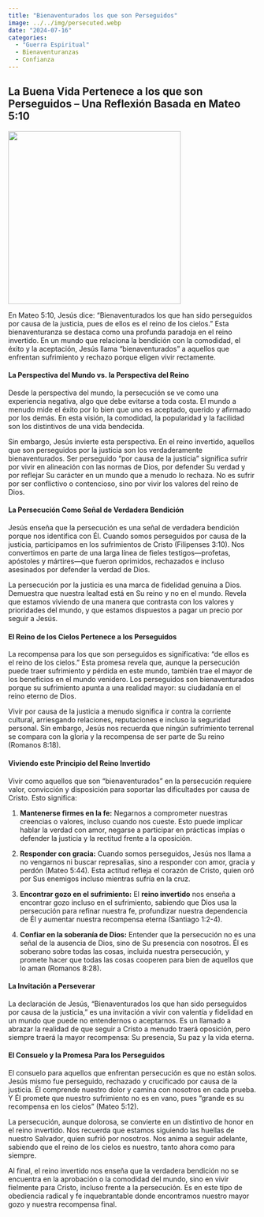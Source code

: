 ```yaml
---
title: "Bienaventurados los que son Perseguidos"
image: ../../img/persecuted.webp
date: "2024-07-16"
categories:
  - "Guerra Espiritual"
  - Bienaventuranzas
  - Confianza
---
```


## La Buena Vida Pertenece a los que son Perseguidos – Una Reflexión Basada en Mateo 5:10

![](../../img/persecuted.webp){fig-align="center" width="350"}

En Mateo 5:10, Jesús dice: “Bienaventurados los que han sido perseguidos por causa de la justicia, pues de ellos es el reino de los cielos.” Esta bienaventuranza se destaca como una profunda paradoja en el reino invertido. En un mundo que relaciona la bendición con la comodidad, el éxito y la aceptación, Jesús llama "bienaventurados" a aquellos que enfrentan sufrimiento y rechazo porque eligen vivir rectamente.

#### La Perspectiva del Mundo vs. la Perspectiva del Reino

Desde la perspectiva del mundo, la persecución se ve como una experiencia negativa, algo que debe evitarse a toda costa. El mundo a menudo mide el éxito por lo bien que uno es aceptado, querido y afirmado por los demás. En esta visión, la comodidad, la popularidad y la facilidad son los distintivos de una vida bendecida.

Sin embargo, Jesús invierte esta perspectiva. En el reino invertido, aquellos que son perseguidos por la justicia son los verdaderamente bienaventurados. Ser perseguido “por causa de la justicia” significa sufrir por vivir en alineación con las normas de Dios, por defender Su verdad y por reflejar Su carácter en un mundo que a menudo lo rechaza. No es sufrir por ser conflictivo o contencioso, sino por vivir los valores del reino de Dios.

#### La Persecución Como Señal de Verdadera Bendición

Jesús enseña que la persecución es una señal de verdadera bendición porque nos identifica con Él. Cuando somos perseguidos por causa de la justicia, participamos en los sufrimientos de Cristo (Filipenses 3:10). Nos convertimos en parte de una larga línea de fieles testigos—profetas, apóstoles y mártires—que fueron oprimidos, rechazados e incluso asesinados por defender la verdad de Dios.

La persecución por la justicia es una marca de fidelidad genuina a Dios. Demuestra que nuestra lealtad está en Su reino y no en el mundo. Revela que estamos viviendo de una manera que contrasta con los valores y prioridades del mundo, y que estamos dispuestos a pagar un precio por seguir a Jesús.

#### El Reino de los Cielos Pertenece a los Perseguidos

La recompensa para los que son perseguidos es significativa: “de ellos es el reino de los cielos.” Esta promesa revela que, aunque la persecución puede traer sufrimiento y pérdida en este mundo, también trae el mayor de los beneficios en el mundo venidero. Los perseguidos son bienaventurados porque su sufrimiento apunta a una realidad mayor: su ciudadanía en el reino eterno de Dios.

Vivir por causa de la justicia a menudo significa ir contra la corriente cultural, arriesgando relaciones, reputaciones e incluso la seguridad personal. Sin embargo, Jesús nos recuerda que ningún sufrimiento terrenal se compara con la gloria y la recompensa de ser parte de Su reino (Romanos 8:18).

#### Viviendo este Principio del Reino Invertido

Vivir como aquellos que son “bienaventurados” en la persecución requiere valor, convicción y disposición para soportar las dificultades por causa de Cristo. Esto significa:

1.  **Mantenerse firmes en la fe:** Negarnos a comprometer nuestras creencias o valores, incluso cuando nos cueste. Esto puede implicar hablar la verdad con amor, negarse a participar en prácticas impías o defender la justicia y la rectitud frente a la oposición.

2.  **Responder con gracia:** Cuando somos perseguidos, Jesús nos llama a no vengarnos ni buscar represalias, sino a responder con amor, gracia y perdón (Mateo 5:44). Esta actitud refleja el corazón de Cristo, quien oró por Sus enemigos incluso mientras sufría en la cruz.

3.  **Encontrar gozo en el sufrimiento:** El **reino invertido** nos enseña a encontrar gozo incluso en el sufrimiento, sabiendo que Dios usa la persecución para refinar nuestra fe, profundizar nuestra dependencia de Él y aumentar nuestra recompensa eterna (Santiago 1:2-4).

4.  **Confiar en la soberanía de Dios:** Entender que la persecución no es una señal de la ausencia de Dios, sino de Su presencia con nosotros. Él es soberano sobre todas las cosas, incluida nuestra persecución, y promete hacer que todas las cosas cooperen para bien de aquellos que lo aman (Romanos 8:28).

#### La Invitación a Perseverar

La declaración de Jesús, “Bienaventurados los que han sido perseguidos por causa de la justicia,” es una invitación a vivir con valentía y fidelidad en un mundo que puede no entendernos o aceptarnos. Es un llamado a abrazar la realidad de que seguir a Cristo a menudo traerá oposición, pero siempre traerá la mayor recompensa: Su presencia, Su paz y la vida eterna.

#### El Consuelo y la Promesa Para los Perseguidos

El consuelo para aquellos que enfrentan persecución es que no están solos. Jesús mismo fue perseguido, rechazado y crucificado por causa de la justicia. Él comprende nuestro dolor y camina con nosotros en cada prueba. Y Él promete que nuestro sufrimiento no es en vano, pues “grande es su recompensa en los cielos” (Mateo 5:12).

La persecución, aunque dolorosa, se convierte en un distintivo de honor en el reino invertido. Nos recuerda que estamos siguiendo las huellas de nuestro Salvador, quien sufrió por nosotros. Nos anima a seguir adelante, sabiendo que el reino de los cielos es nuestro, tanto ahora como para siempre.

Al final, el reino invertido nos enseña que la verdadera bendición no se encuentra en la aprobación o la comodidad del mundo, sino en vivir fielmente para Cristo, incluso frente a la persecución. Es en este tipo de obediencia radical y fe inquebrantable donde encontramos nuestro mayor gozo y nuestra recompensa final.
